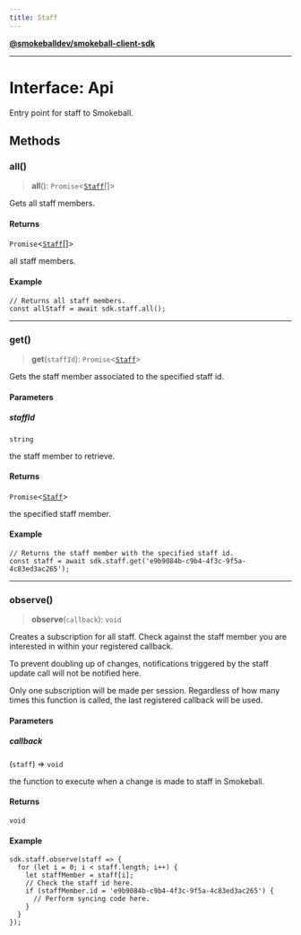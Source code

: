 ```yaml
---
title: Staff
---
```

[**@smokeballdev/smokeball-client-sdk**](../../../../README.md)

***

# Interface: Api

Entry point for staff to Smokeball.

## Methods

### all()

> **all**(): `Promise`\<[`Staff`](Staff.md)[]\>

Gets all staff members.

#### Returns

`Promise`\<[`Staff`](Staff.md)[]\>

all staff members.

#### Example

```
// Returns all staff members.
const allStaff = await sdk.staff.all();
```

***

### get()

> **get**(`staffId`): `Promise`\<[`Staff`](Staff.md)\>

Gets the staff member associated to the specified staff id.

#### Parameters

##### staffId

`string`

the staff member to retrieve.

#### Returns

`Promise`\<[`Staff`](Staff.md)\>

the specified staff member.

#### Example

```
// Returns the staff member with the specified staff id.
const staff = await sdk.staff.get('e9b9084b-c9b4-4f3c-9f5a-4c83ed3ac265');
```

***

### observe()

> **observe**(`callback`): `void`

Creates a subscription for all staff. Check against the staff member you are interested in within your registered callback.

To prevent doubling up of changes, notifications triggered by the staff update call will not be notified here.

Only one subscription will be made per session. Regardless of how many times this function is called, the last registered callback will be used.

#### Parameters

##### callback

(`staff`) => `void`

the function to execute when a change is made to staff in Smokeball.

#### Returns

`void`

#### Example

```
sdk.staff.observe(staff => {
  for (let i = 0; i < staff.length; i++) {
    let staffMember = staff[i];
    // Check the staff id here.
    if (staffMember.id = 'e9b9084b-c9b4-4f3c-9f5a-4c83ed3ac265') {
      // Perform syncing code here.
    }
  }
});
```
